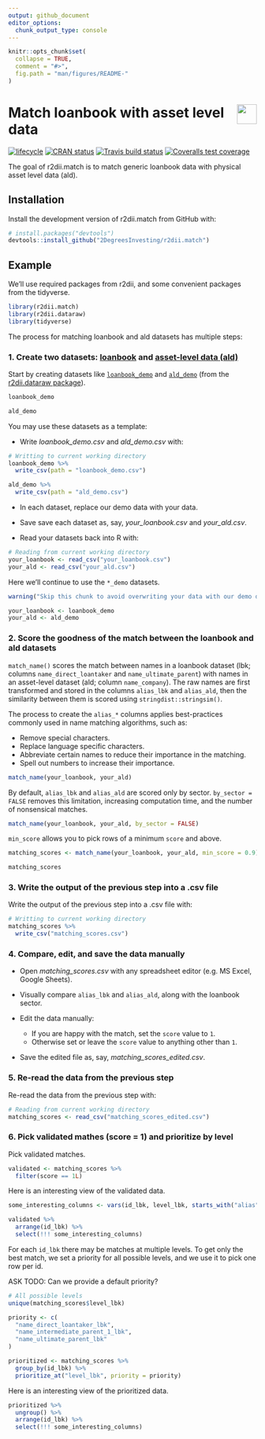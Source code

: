 ```yaml
---
output: github_document 
editor_options: 
  chunk_output_type: console
---
```

<!-- README.md is generated from README.Rmd. Please edit that file -->

```r
knitr::opts_chunk$set(
  collapse = TRUE,
  comment = "#>",
  fig.path = "man/figures/README-"
)
```

# <img src="https://i.imgur.com/3jITMq8.png" align="right" height=40 /> Match loanbook with asset level data

<!-- badges: start -->
[![lifecycle](https://img.shields.io/badge/lifecycle-experimental-orange.svg)](https://www.tidyverse.org/lifecycle/#experimental)
[![CRAN status](https://www.r-pkg.org/badges/version/r2dii.match)](https://CRAN.R-project.org/package=r2dii.match)
[![Travis build status](https://travis-ci.org/2DegreesInvesting/r2dii.match.svg?branch=master)](https://travis-ci.org/2DegreesInvesting/r2dii.match)
[![Coveralls test coverage](https://coveralls.io/repos/github/2DegreesInvesting/r2dii.match/badge.svg)](https://coveralls.io/r/2DegreesInvesting/r2dii.match?branch=master)
<!-- badges: end -->

The goal of r2dii.match is to match generic loanbook data with physical asset level data (ald).

## Installation

Install the development version of r2dii.match from GitHub with:

```r
# install.packages("devtools")
devtools::install_github("2DegreesInvesting/r2dii.match")
```

## Example

We'll use required packages from r2dii, and some convenient packages from the tidyverse.

```r
library(r2dii.match)
library(r2dii.dataraw)
library(tidyverse)
```

The process for matching loanbook and ald datasets has multiple steps:

### 1. Create two datasets: [loanbook](https://2degreesinvesting.github.io/r2dii.dataraw/reference/loanbook_description.html) and [asset-level data (ald)](https://2degreesinvesting.github.io/r2dii.dataraw/reference/ald_description.html)

Start by creating datasets like [`loanbook_demo`](https://2degreesinvesting.github.io/r2dii.dataraw/reference/loanbook_demo.html) and [`ald_demo`](https://2degreesinvesting.github.io/r2dii.dataraw/reference/ald_demo.html) (from the [r2dii.dataraw package](https://2degreesinvesting.github.io/r2dii.dataraw)).

```r
loanbook_demo

ald_demo
```

You may use these datasets as a template:

* Write _loanbook\_demo.csv_ and _ald\_demo.csv_ with:

```r
# Writting to current working directory 
loanbook_demo %>% 
  write_csv(path = "loanbook_demo.csv")

ald_demo %>% 
  write_csv(path = "ald_demo.csv")
```

* In each dataset, replace our demo data with your data.

* Save save each dataset as, say, _your\_loanbook.csv_ and _your\_ald.csv_.

* Read your datasets back into R with:

```r
# Reading from current working directory 
your_loanbook <- read_csv("your_loanbook.csv")
your_ald <- read_csv("your_ald.csv")
```

Here we'll continue to use the `*_demo` datasets.

```r
warning("Skip this chunk to avoid overwriting your data with our demo data.")

your_loanbook <- loanbook_demo
your_ald <- ald_demo
```

### 2. Score the goodness of the match between the loanbook and ald datasets

`match_name()` scores the match between names in a loanbook dataset (lbk; columns `name_direct_loantaker` and `name_ultimate_parent`) with names in an asset-level dataset (ald; column `name_company`). The raw names are first transformed and stored in the columns `alias_lbk` and `alias_ald`, then the similarity between them is scored using `stringdist::stringsim()`. 

The process to create the `alias_*` columns applies best-practices commonly used in name matching algorithms, such as:

* Remove special characters.
* Replace language specific characters.
* Abbreviate certain names to reduce their importance in the matching.
* Spell out numbers to increase their importance.

```r
match_name(your_loanbook, your_ald)
```

By default, `alias_lbk` and `alias_ald` are scored only by sector. `by_sector = FALSE` removes this limitation, increasing computation time, and the number of nonsensical matches. 

```r
match_name(your_loanbook, your_ald, by_sector = FALSE)
```

`min_score` allows you to pick rows of a minimum `score` and above.

```r
matching_scores <- match_name(your_loanbook, your_ald, min_score = 0.9)

matching_scores
```

### 3. Write the output of the previous step into a .csv file

Write the output of the previous step into a .csv file with:

```r
# Writting to current working directory 
matching_scores %>%
  write_csv("matching_scores.csv")
```

### 4. Compare, edit, and save the data manually

* Open _matching_scores.csv_ with any spreadsheet editor (e.g. MS Excel, Google Sheets).

* Visually compare `alias_lbk` and `alias_ald`, along with the loanbook sector.

* Edit the data manually:
    * If you are happy with the match, set the `score` value to `1`.
    * Otherwise set or leave the `score` value to anything other than `1`.

* Save the edited file as, say, _matching_scores_edited.csv_.

### 5. Re-read the data from the previous step

Re-read the data from the previous step with:

```r
# Reading from current working directory 
matching_scores <- read_csv("matching_scores_edited.csv")
```

### 6. Pick validated mathes (score = 1) and prioritize by level

Pick validated matches.

```r
validated <- matching_scores %>% 
  filter(score == 1L)
```

Here is an interesting view of the validated data.

```r
some_interesting_columns <- vars(id_lbk, level_lbk, starts_with("alias"), score)

validated %>% 
  arrange(id_lbk) %>% 
  select(!!! some_interesting_columns)
```

For each `id_lbk` there may be matches at multiple levels. To get only the best match, we set a priority for all possible levels, and we use it to pick one row per id.

ASK TODO: Can we provide a default priority?

```r
# All possible levels
unique(matching_scores$level_lbk)

priority <- c(
  "name_direct_loantaker_lbk",
  "name_intermediate_parent_1_lbk",
  "name_ultimate_parent_lbk"
)

prioritized <- matching_scores %>% 
  group_by(id_lbk) %>% 
  prioritize_at("level_lbk", priority = priority)
```

Here is an interesting view of the prioritized data.

```r
prioritized %>% 
  ungroup() %>% 
  arrange(id_lbk) %>%
  select(!!! some_interesting_columns)
```

